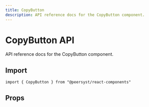 ```yaml
---
title: CopyButton
description: API reference docs for the CopyButton component.
---
```



# CopyButton API

API reference docs for the CopyButton component.

## Import

```tsx
import { CopyButton } from "@peersyst/react-components"
```

## Props

<Props component="CopyButton" />